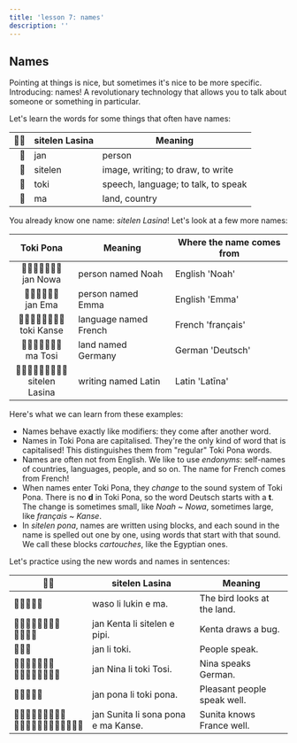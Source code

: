 ```yaml
---
title: 'lesson 7: names'
description: ''
---
```

## Names

Pointing at things is nice, but sometimes it's nice to be more specific. Introducing: names! A revolutionary technology that allows you to talk about someone or something in particular.

Let's learn the words for some things that often have names:

| 󱥠󱥔 | sitelen Lasina | Meaning                             |
|-------------:|----------------|-------------------------------------|
| 󱤑            | jan            | person                              |
| 󱥠            | sitelen        | image, writing; to draw, to write   |
| 󱥬            | toki           | speech, language; to talk, to speak |
| 󱤰            | ma             | land, country                       |

You already know one name: *sitelen Lasina*! Let's look at a few more names:

| Toki Pona | Meaning               | Where the name comes from |
|:------------:|----------------|-----------------------|
| 󱤑󱦐󱥁󱥆󱥴󱤈󱦑<br />jan Nowa       | person named Noah     | English 'Noah'            |
| 󱤑󱦐󱤉󱤴󱤈󱦑<br />jan Ema        | person named Emma     | English 'Emma'            |
| 󱥬󱦐󱤗󱤈󱥁󱥞󱤉󱦑<br />toki Kanse     | language named French | French 'français'         |
| 󱤰󱦐󱥬󱥆󱥞󱤍󱦑<br />ma Tosi        | land named Germany    | German 'Deutsch'          |
| 󱥠󱦐󱤧󱤈󱥞󱤍󱥁󱤈󱦑<br />sitelen Lasina | writing named Latin   | Latin 'Latīna'            |

Here's what we can learn from these examples:

* Names behave exactly like modifiers: they come after another word.
* Names in Toki Pona are capitalised. They're the only kind of word that is capitalised! This distinguishes them from "regular" Toki Pona words.
* Names are often not from English. We like to use *endonyms*: self-names of countries, languages, people, and so on. The name for French comes from French!
* When names enter Toki Pona, they *change* to the sound system of Toki Pona. There is no **d** in Toki Pona, so the word Deutsch starts with a **t**. The change is sometimes small, like *Noah* ~ *Nowa*, sometimes large, like *français* ~ *Kanse*.
* In *sitelen pona*, names are written using blocks, and each sound in the name is spelled out one by one, using words that start with that sound. We call these blocks *cartouches*, like the Egyptian ones.

Let's practice using the new words and names in sentences:

| 󱥠󱥔                    | sitelen Lasina                      | Meaning                     |
|-----------------------|-------------------------------------|-----------------------------|
| 󱥴󱤧󱤮󱤉󱤰                 | waso li lukin e ma.                 | The bird looks at the land. |
| 󱤑󱦐󱤗󱤉󱥁󱥬󱤈󱦑<br />󱤧󱥠󱤉󱥑          | jan Kenta li sitelen e pipi.        | Kenta draws a bug.          |
| 󱤑󱤧󱥬                   | jan li toki.                        | People speak.               |
| 󱤑󱦐󱥁󱤍󱥁󱤈󱦑<br />󱤧󱥬󱦐󱥬󱥆󱥞󱤍󱦑       | jan Nina li toki Tosi.              | Nina speaks German.         |
| 󱤑󱥔󱤧󱥬󱥔                 | jan pona li toki pona.              | Pleasant people speak well. |
| 󱤑󱦐󱥞󱥱󱥁󱤍󱥬󱤈󱦑<br />󱤧󱥡󱥔󱤉󱤰󱦐󱤗󱤈󱥁󱥞󱤉󱦑 | jan Sunita li sona pona e ma Kanse. | Sunita knows France well.   |
